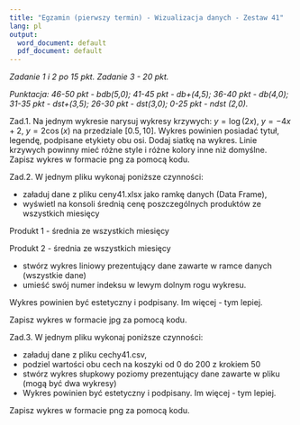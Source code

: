```yaml
---
title: "Egzamin (pierwszy termin) - Wizualizacja danych - Zestaw 41"
lang: pl
output:
  word_document: default
  pdf_document: default
---
```


*Zadanie 1 i 2 po 15 pkt. Zadanie 3 - 20 pkt. *

*Punktacja: 46-50 pkt - bdb(5,0); 41-45 pkt - db+(4,5); 36-40 pkt - db(4,0); 31-35 pkt - dst+(3,5); 26-30 pkt - dst(3,0); 0-25 pkt - ndst (2,0).*  

Zad.1.  Na jednym wykresie narysuj wykresy krzywych: $y=\log (2x)$, $y=-4x+2$, $y=2\cos(x)$ na przedziale $[0.5,10]$. Wykres powinien posiadać tytuł, legendę, podpisane etykiety obu osi. Dodaj siatkę na wykres. Linie krzywych powinny mieć różne style i różne kolory inne niż domyślne. Zapisz wykres w formacie png za pomocą kodu. 

Zad.2. W jednym pliku wykonaj poniższe czynności:

* załaduj dane z pliku ceny41.xlsx jako ramkę danych (Data Frame),
* wyświetl na konsoli średnią cenę poszczególnych produktów ze wszystkich miesięcy

Produkt 1 - średnia ze wszystkich miesięcy

Produkt 2 - średnia ze wszystkich miesięcy

* stwórz wykres liniowy prezentujący dane zawarte w ramce danych (wszystkie dane)
* umieść swój numer indeksu w lewym dolnym rogu wykresu.

Wykres powinien być estetyczny i podpisany. Im więcej - tym lepiej.

Zapisz wykres w formacie jpg za pomocą kodu.

Zad.3. W jednym pliku wykonaj poniższe czynności:

* załaduj dane z pliku cechy41.csv,
* podziel wartości obu cech na koszyki od 0 do 200 z krokiem 50
* stwórz wykres słupkowy poziomy prezentujący dane zawarte w pliku (mogą być dwa wykresy)
* Wykres powinien być estetyczny i podpisany. Im więcej - tym lepiej.

Zapisz wykres w formacie png za pomocą kodu.
